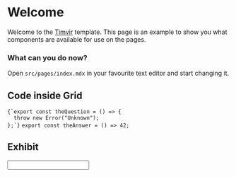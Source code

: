 

# Welcome

Welcome to the [Timvir](https://timvir.now.sh) template. This page is an example to show you what components
are available for use on the pages.

<Message>

### What can you do now?

Open `src/pages/index.mdx` in your favourite text editor and start changing it.

</Message>

## Code inside Grid

<Grid>
  <Code language="javascript">{`export const theQuestion = () => {
  throw new Error("Unknown");
};`}</Code>
  <Code language="javascript">export const theAnswer = () => 42;</Code>
</Grid>

## Exhibit

<Exhibit>
  <div style={{ padding: 20, background: "teal" }}>
    <input defaultValue="Change Me!" />
  </div>
</Exhibit>